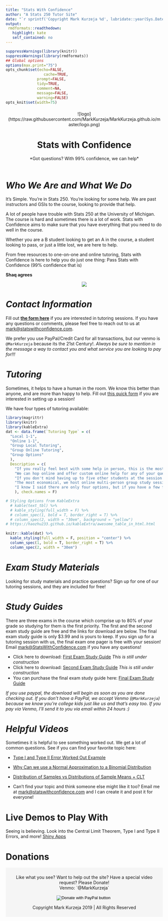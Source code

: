 ```yaml
---
title: "Stats With Confidence"
author: "A Stats 250 Tutor Site"
date: "`r sprintf('Copyright Mark Kurzeja %d', lubridate::year(Sys.Date()))`"
output:
 rmdformats::readthedown:
   highlight: kate
   self_contained: no
---
```


```r
suppressWarnings(library(knitr))
suppressWarnings(library(rmdformats))
## Global options
options(max.print="75")
opts_chunk$set(echo=FALSE,
	             cache=TRUE,
              prompt=FALSE,
              tidy=TRUE,
              comment=NA,
              message=FALSE,
              warning=FALSE)
opts_knit$set(width=75)
```



<!-- Put a banner up at the top of the file that has all of the elements that we would like -->
<div class="banner" style="padding:7px; text-align:center>
<div class="banner-content">
<center>
![logo](https://raw.githubusercontent.com/MarkKurzeja/MarkKurzeja.github.io/master/logo.png)
<h1>Stats with Confidence</h1>
<p>*Got questions? With 99% confidence, we can help*</p>
<!-- <a href="https://facebook.com" class="btn btn-primary">CLICK</a> -->
</center>
</div>
</div>

<!-- Beginning of the content -->

# *Who We Are and What We Do*
It's Simple. You're in Stats 250. You're looking for some help. We are past instructors and GSIs to the course, looking to provide that help. 

A lot of people have trouble with Stats 250 at the University of Michigan. The course is hard and sometimes there is a lot of work.  Stats with Confidence aims to make sure that you have everything that you need to do well in the course. 

Whether you are a B student looking to get an A in the course, a student looking to pass, or just a little lost, we are here to help.

From free resources to one-on-one and online tutoring, Stats with Confidence is here to help you do just one thing: Pass Stats with Confidence (99% confidence that is) 

**Shaq agrees**

<center>
![](https://raw.githubusercontent.com/MarkKurzeja/MarkKurzeja.github.io/master/shaq_stats.jpg)
</center>


# *Contact Information*
 Fill out [**the form here**](https://docs.google.com/forms/d/e/1FAIpQLSen964ejZ8pAmJq0ktwgLRo1mRJ8HEC9od6aMHlecTn17uFWA/viewform) if you are interested in tutoring sessions. If you have any questions or comments, please feel free to reach out to us at [mark@statswithconfidence.com](mailto:mark@statswithconfidence.com). 
 
We prefer you use PayPal/Credit Card for all transactions, but our venmo is `@MarkKurzeja` because its the 21st Century!. *Always be sure to mention in the message a way to contact you and what service you are looking to pay for!!!*


# *Tutoring*

Sometimes, it helps to have a human in the room. We know this better than anyone, and are more than happy to help. Fill out [this quick form](https://docs.google.com/forms/d/e/1FAIpQLSen964ejZ8pAmJq0ktwgLRo1mRJ8HEC9od6aMHlecTn17uFWA/viewform) if you are interested in setting up a session!

We have four types of tutoring available: 

<!-- # ```{r, echo = F} -->
<!-- # knitr::kable(data.frame(Type = c("Local 1-1 Tutoring", "Group Local Tutoring", "1-1 Online Tutoring", "Group Online Tutoring"), Price = c("19.99 Per Session", "14.99 Per Session", "19.99 Per Session", "9.99 Per Session"))) -->
<!-- # ``` -->

```r
library(magrittr)
library(knitr)
library(kableExtra)
dat <- data.frame(`Tutoring Type` = c(
  "Local 1-1",
  "Online 1-1",
  "Group Local Tutoring",
  "Group Online Tutoring",
  "Group Options"
  ),
  Description = c(
    "If you really feel best with some help in person, this is the most personalized option",
    "We can hop online and offer custom online help for any of your questions. This is the best option for late-night / tutoring that you never have to leave your home! ",
    "If you don't mind having up to five other students at the session with you, this is a great option for personal in-person tutoring",
    "The most economical, we host online multi-person group study sessions that will will get you ready for the exams. There can be quite a few students at these sessions, but if you are on a tight budget, this is the way to go!",
    "I know I said there are only four options, but if you have a few friends that would like to all jump in an online or in-person session together, we offer discounts for each person that joins!"
    ), check.names = F)

# Styling Options from KableExtra
  # kable(text_tbl) %>%
  # kable_styling(full_width = F) %>%
  # column_spec(1, bold = T, border_right = T) %>%
  # column_spec(2, width = "30em", background = "yellow")
# https://haozhu233.github.io/kableExtra/awesome_table_in_html.html
  
knitr::kable(dat) %>%
  kable_styling(full_width = F, position = "center") %>%
  column_spec(1, bold = T, border_right = T) %>%
  column_spec(2, width = "30em")
```

# *Exam Study Materials*
Looking for study materials and practice questions? Sign up for one of our tutoring sessions, and they are included for free!

# *Study Guides*

There are three exams in the course which comprise up to 80% of your grade so studying for them is the first priority. The first and the second exam study guide are free and the links for download are below. The final exam study guide is only $3.99 and is yours to keep. If you sign up for a tutoring session with us, the final exam one pager is free with your session! Email [mark@StatsWithConfidence.com](mailto:mark@StatsWithConfidence.com) if you have any questions!

* Click here to download: [First Exam Study Guide](https://github.com/MarkKurzeja/MarkKurzeja.github.io/raw/master/resources/first_exam_study_guide/Stats%20250%20First%20Exam%20One%20Pager.pdf) *This is still under construction*
* Click here to download: [Second Exam Study Guide](https://github.com/MarkKurzeja/MarkKurzeja.github.io/raw/master/resources/second_exam_study_guide/Stats%20250%20Second%20Exam%20One%20Pager.pdf) *This is still under construction*
* You can purchase the final exam study guide here: [Final Exam Study Guide](https://www.paypal.com/cgi-bin/webscr?cmd=_s-xclick&hosted_button_id=LAEV5FXPUPC2Y)

*If you use paypal, the download will begin as soon as you are done checking out. If you don't have a PayPal, we accept Venmo (`@MarkKurzeja`) because we know you're college kids just like us and that's easy too. If you pay via Venmo, I'll send it to you via email within 24 hours :)*


# *Helpful Videos*

Sometimes it is helpful to see something worked out. We get a lot of common questions. See if you can find your favorite topic here:

* [Type I and Type II Error Worked Out Example](https://youtu.be/Arwqw9ZOtIM)
* [Why Can we use a Normal Approximation to a Binomial Distribution](https://youtu.be/Arwqw9ZOtIM)
* [Distribution of Samples vs Distributions of Sample Means + CLT](https://youtu.be/9K3PK0TtLPg)

* Can't find your topic and think someone else might like it too? Email me at [mark@statswithconfidence.com](mailto:mark@statswithconfidence.com) and I can create it and post it for everyone!

# Live Demos to Play With

Seeing is believing. Look into the Central Limit Theorem, Type I and Type II Errors, and more! [Shiny Apps](https://markkurzeja.shinyapps.io/stats_250_demos/)

<!-- ## Labs & Lectures -->

<!-- Labs and Lectures can be difficult. While I don't have access to material for lectures for you, I do have my old lab slides which can be super helpful if you want to see the material a different way. You can find them below. -->


<!-- * [Lab 1 - Random Variables](https://www.example.com) -->
<!-- * [Lab 2 - Proportions](https://www.example.com) -->
<!-- * [Lab 3 - Binomial Distribution](https://www.example.com) -->
<!-- * [Lab 4 - Two Proportions](https://www.example.com) -->
<!-- * [Lab 5 - CLT](https://www.example.com) -->

<!-- ========================= -->
<!-- Google Analytics Script -->
<!-- ========================= -->
<script> (function(i,s,o,g,r,a,m){ i['GoogleAnalyticsObject']=r; i[r]=i[r]||function(){(i[r].q=i[r].q||[]).push(arguments)}, i[r].l=1*new Date(); a=s.createElement(o),m=s.getElementsByTagName(o)[0]; a.async=1; a.src=g; m.parentNode.insertBefore(a,m) })(window,document,'script','//www.google-analytics.com/analytics.js','ga'); ga('create', 'UA-140003637-1', 'auto'); ga('send', 'pageview'); </script>


<!-- ========================= -->
<!-- This is where the footer goes! + Donation Button -->
<!-- ========================= -->
# Donations
<div class="w3-container w3-teal"; style="padding:8px; text-align:center; background-color:#F5F5F5">
<p> Like what you see? Want to help out the site? Have a special video request? Please Donate! <br> Venmo: `@MarkKurzeja`</p>
<form action="https://www.paypal.com/cgi-bin/webscr" method="post" target="_top">
<input type="hidden" name="cmd" value="_s-xclick" />
<input type="hidden" name="hosted_button_id" value="BGPHG2H4QHKFW" />
<input type="image" src="https://www.paypalobjects.com/en_US/i/btn/btn_donateCC_LG.gif" border="0" name="submit" title="PayPal - The safer, easier way to pay online!" alt="Donate with PayPal button" />
<img alt="" border="0" src="https://www.paypal.com/en_US/i/scr/pixel.gif" width="1" height="1" />
</form>
  <p>Copyright Mark Kurzeja 2019 | All Rights Reserved</p>
</div> 